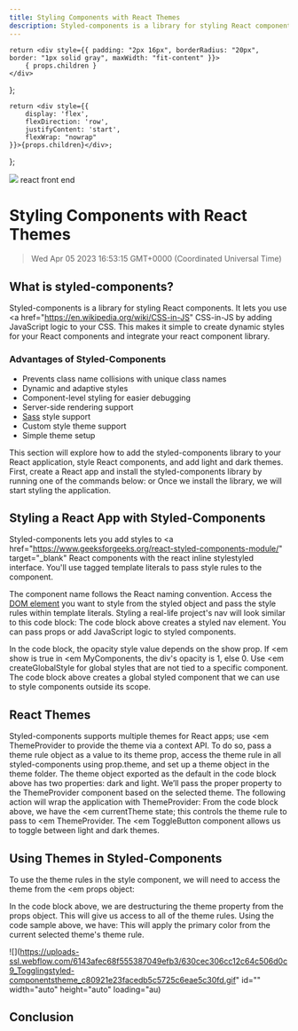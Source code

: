 ```yaml
---
title: Styling Components with React Themes
description: Styled-components is a library for styling React components. It lets you use CSS-in-JS by adding JavaScript logic to your CSS. This makes it simple to create dynamic styles for your React components and integrate your react component library.
---
```


    return <div style={{ padding: "2px 16px", borderRadius: "20px", border: "1px solid gray", maxWidth: "fit-content" }}>
        { props.children }
    </div>
};

    return <div style={{
        display: 'flex',
        flexDirection: 'row',
        justifyContent: 'start',
        flexWrap: "nowrap"
    }}>{props.children}</div>;

};

<link rel="canonical" href="https://code.pieces.app/blog/react-themes-with-styled-components" />


![](https://uploads-ssl.webflow.com/6143afec68f555387049efb3/63dd2f96a2a65fb92236233a_react%20themes%20with%20styled%20components.jpg)
<GridFlexRow><Tag>react</Tag> <Tag>front end</Tag></GridFlexRow>

# Styling Components with React Themes
> Wed Apr 05 2023 16:53:15 GMT+0000 (Coordinated Universal Time)

## What is styled-components?
Styled-components is a library for styling React components. It lets you use <a href="https://en.wikipedia.org/wiki/CSS-in-JS" CSS-in-JS</a> by adding JavaScript logic to your CSS. This makes it simple to create dynamic styles for your React components and integrate your react component library.
### Advantages of Styled-Components
- Prevents class name collisions with unique class names
- Dynamic and adaptive styles
- Component-level styling for easier debugging
- Server-side rendering support
- <a href="https://sass-lang.com/install" target="_blank"> Sass</a> style support
- Custom style theme support
- Simple theme setup

This section will explore how to add the styled-components library to your React application, style React components, and add light and dark themes. First, create a React app and install the styled-components library by running one of the commands below:
or
Once we install the library, we will start styling the application.

## Styling a React App with Styled-Components
Styled-components lets you add styles to <a href="https://www.geeksforgeeks.org/react-styled-components-module/" target="_blank" React components</a> with the react inline stylestyled interface. You'll use tagged template literals to pass style rules to the component.
‍

The component name follows the React naming convention. Access the <a href="https://code.pieces.app/blog/understanding-dom-and-virtual-dom-and-how-they-work-with-react" target="_blank"> DOM element</a> you want to style from the styled object and pass the style rules within template literals.
Styling a real-life project's nav will look similar to this code block:
The code block above creates a styled nav element. You can pass props or add JavaScript logic to styled components.

In the code block, the opacity style value depends on the show prop. If <em show is true in <em MyComponents, the div's opacity is 1, else 0. Use <em createGlobalStyle for global styles that are not tied to a specific component.
The code block above creates a global styled component that we can use to style components outside its scope.

## React Themes
Styled-components supports multiple themes for React apps; use <em ThemeProvider to provide the theme via a context API. To do so, pass a theme rule object as a value to its theme prop, access the theme rule in all styled-components using prop.theme, and set up a theme object in the theme folder.
The theme object exported as the default in the code block above has two properties: dark and light. We’ll pass the proper property to the ThemeProvider component based on the selected theme. The following action will wrap the application with ThemeProvider:
From the code block above, we have the <em currentTheme state; this controls the theme rule to pass to <em ThemeProvider. The <em ToggleButton component allows us to toggle between light and dark themes.

## Using Themes in Styled-Components
To use the theme rules in the style component, we will need to access the theme from the <em props object:

In the code block above, we are destructuring the theme property from the props object. This will give us access to all of the theme rules. Using the code sample above, we have:
This will apply the primary color from the current selected theme's theme rule.

![](https://uploads-ssl.webflow.com/6143afec68f555387049efb3/630cec306cc12c64c506d0c9_Togglingstyled-componentstheme_c80921e23facedb5c5725c6eae5c30fd.gif" id="" width="auto" height="auto" loading="au)

## Conclusion
